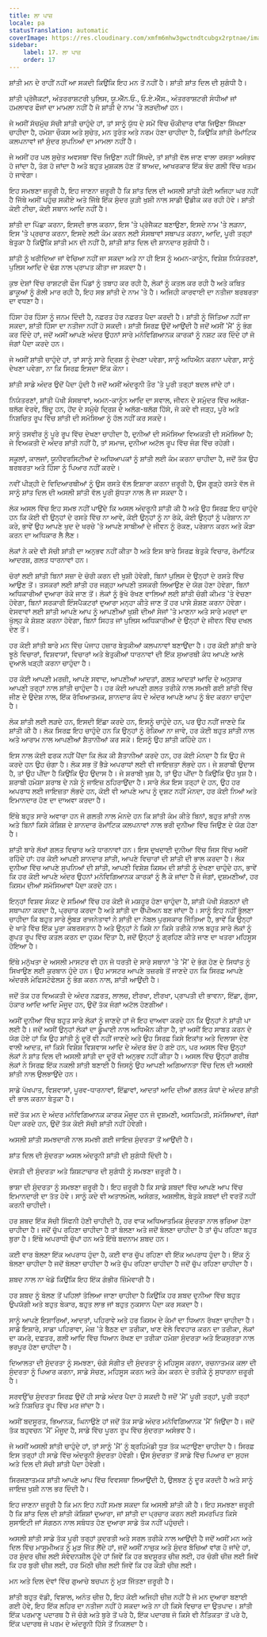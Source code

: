 ```yaml
---
title: ਲਾ ਪਾਜ਼
locale: pa
statusTranslation: automatic
coverImage: https://res.cloudinary.com/xmfm6mhw3gwctndtcubgx2rptnae/image/upload/v1740337243/small_cover_educacion_fundamental_a051170f1c.webp
sidebar:
    label: 17. ਲਾ ਪਾਜ਼
    order: 17
---
```

ਸ਼ਾਂਤੀ ਮਨ ਦੇ ਰਾਹੀਂ ਨਹੀਂ ਆ ਸਕਦੀ ਕਿਉਂਕਿ ਇਹ ਮਨ ਤੋਂ ਨਹੀਂ ਹੈ। ਸ਼ਾਂਤੀ ਸ਼ਾਂਤ ਦਿਲ ਦੀ ਸੁਗੰਧੀ ਹੈ।

ਸ਼ਾਂਤੀ ਪ੍ਰੋਜੈਕਟਾਂ, ਅੰਤਰਰਾਸ਼ਟਰੀ ਪੁਲਿਸ, ਯੂ.ਐੱਨ.ਓ., ਓ.ਏ.ਐੱਸ., ਅੰਤਰਰਾਸ਼ਟਰੀ ਸੰਧੀਆਂ ਜਾਂ ਹਮਲਾਵਰ ਫੌਜਾਂ ਦਾ ਮਾਮਲਾ ਨਹੀਂ ਹੈ ਜੋ ਸ਼ਾਂਤੀ ਦੇ ਨਾਮ 'ਤੇ ਲੜਦੀਆਂ ਹਨ।

ਜੇ ਅਸੀਂ ਸੱਚਮੁੱਚ ਸੱਚੀ ਸ਼ਾਂਤੀ ਚਾਹੁੰਦੇ ਹਾਂ, ਤਾਂ ਸਾਨੂੰ ਯੁੱਧ ਦੇ ਸਮੇਂ ਵਿੱਚ ਚੌਕੀਦਾਰ ਵਾਂਗ ਜਿਉਣਾ ਸਿੱਖਣਾ ਚਾਹੀਦਾ ਹੈ, ਹਮੇਸ਼ਾ ਚੌਕਸ ਅਤੇ ਸੁਚੇਤ, ਮਨ ਤੁਰੰਤ ਅਤੇ ਨਰਮ ਹੋਣਾ ਚਾਹੀਦਾ ਹੈ, ਕਿਉਂਕਿ ਸ਼ਾਂਤੀ ਰੋਮਾਂਟਿਕ ਕਲਪਨਾਵਾਂ ਜਾਂ ਸੁੰਦਰ ਸੁਪਨਿਆਂ ਦਾ ਮਾਮਲਾ ਨਹੀਂ ਹੈ।

ਜੇ ਅਸੀਂ ਹਰ ਪਲ ਸੁਚੇਤ ਅਵਸਥਾ ਵਿੱਚ ਜਿਉਣਾ ਨਹੀਂ ਸਿੱਖਦੇ, ਤਾਂ ਸ਼ਾਂਤੀ ਵੱਲ ਜਾਣ ਵਾਲਾ ਰਸਤਾ ਅਸੰਭਵ ਹੋ ਜਾਂਦਾ ਹੈ, ਤੰਗ ਹੋ ਜਾਂਦਾ ਹੈ ਅਤੇ ਬਹੁਤ ਮੁਸ਼ਕਲ ਹੋਣ ਤੋਂ ਬਾਅਦ, ਆਖਰਕਾਰ ਇੱਕ ਬੰਦ ਗਲੀ ਵਿੱਚ ਖਤਮ ਹੋ ਜਾਵੇਗਾ।

ਇਹ ਸਮਝਣਾ ਜ਼ਰੂਰੀ ਹੈ, ਇਹ ਜਾਣਨਾ ਜ਼ਰੂਰੀ ਹੈ ਕਿ ਸ਼ਾਂਤ ਦਿਲ ਦੀ ਅਸਲੀ ਸ਼ਾਂਤੀ ਕੋਈ ਅਜਿਹਾ ਘਰ ਨਹੀਂ ਹੈ ਜਿੱਥੇ ਅਸੀਂ ਪਹੁੰਚ ਸਕੀਏ ਅਤੇ ਜਿੱਥੇ ਇੱਕ ਸੁੰਦਰ ਕੁੜੀ ਖੁਸ਼ੀ ਨਾਲ ਸਾਡੀ ਉਡੀਕ ਕਰ ਰਹੀ ਹੋਵੇ। ਸ਼ਾਂਤੀ ਕੋਈ ਟੀਚਾ, ਕੋਈ ਸਥਾਨ ਆਦਿ ਨਹੀਂ ਹੈ।

ਸ਼ਾਂਤੀ ਦਾ ਪਿੱਛਾ ਕਰਨਾ, ਇਸਦੀ ਭਾਲ ਕਰਨਾ, ਇਸ 'ਤੇ ਪ੍ਰੋਜੈਕਟ ਬਣਾਉਣਾ, ਇਸਦੇ ਨਾਮ 'ਤੇ ਲੜਨਾ, ਇਸ 'ਤੇ ਪ੍ਰਚਾਰ ਕਰਨਾ, ਇਸਦੇ ਲਈ ਕੰਮ ਕਰਨ ਲਈ ਸੰਸਥਾਵਾਂ ਸਥਾਪਤ ਕਰਨਾ, ਆਦਿ, ਪੂਰੀ ਤਰ੍ਹਾਂ ਬੇਤੁਕਾ ਹੈ ਕਿਉਂਕਿ ਸ਼ਾਂਤੀ ਮਨ ਦੀ ਨਹੀਂ ਹੈ, ਸ਼ਾਂਤੀ ਸ਼ਾਂਤ ਦਿਲ ਦੀ ਸ਼ਾਨਦਾਰ ਸੁਗੰਧੀ ਹੈ।

ਸ਼ਾਂਤੀ ਨੂੰ ਖਰੀਦਿਆ ਜਾਂ ਵੇਚਿਆ ਨਹੀਂ ਜਾ ਸਕਦਾ ਅਤੇ ਨਾ ਹੀ ਇਸ ਨੂੰ ਅਮਨ-ਕਾਨੂੰਨ, ਵਿਸ਼ੇਸ਼ ਨਿਯੰਤਰਣਾਂ, ਪੁਲਿਸ ਆਦਿ ਦੇ ਢੰਗ ਨਾਲ ਪ੍ਰਾਪਤ ਕੀਤਾ ਜਾ ਸਕਦਾ ਹੈ।

ਕੁਝ ਦੇਸ਼ਾਂ ਵਿੱਚ ਰਾਸ਼ਟਰੀ ਫੌਜ ਪਿੰਡਾਂ ਨੂੰ ਤਬਾਹ ਕਰ ਰਹੀ ਹੈ, ਲੋਕਾਂ ਨੂੰ ਕਤਲ ਕਰ ਰਹੀ ਹੈ ਅਤੇ ਕਥਿਤ ਡਾਕੂਆਂ ਨੂੰ ਗੋਲੀ ਮਾਰ ਰਹੀ ਹੈ, ਇਹ ਸਭ ਸ਼ਾਂਤੀ ਦੇ ਨਾਮ 'ਤੇ ਹੈ। ਅਜਿਹੀ ਕਾਰਵਾਈ ਦਾ ਨਤੀਜਾ ਬਰਬਰਤਾ ਦਾ ਵਧਣਾ ਹੈ।

ਹਿੰਸਾ ਹੋਰ ਹਿੰਸਾ ਨੂੰ ਜਨਮ ਦਿੰਦੀ ਹੈ, ਨਫ਼ਰਤ ਹੋਰ ਨਫ਼ਰਤ ਪੈਦਾ ਕਰਦੀ ਹੈ। ਸ਼ਾਂਤੀ ਨੂੰ ਜਿੱਤਿਆ ਨਹੀਂ ਜਾ ਸਕਦਾ, ਸ਼ਾਂਤੀ ਹਿੰਸਾ ਦਾ ਨਤੀਜਾ ਨਹੀਂ ਹੋ ਸਕਦੀ। ਸ਼ਾਂਤੀ ਸਿਰਫ਼ ਉਦੋਂ ਆਉਂਦੀ ਹੈ ਜਦੋਂ ਅਸੀਂ 'ਮੈਂ' ਨੂੰ ਭੰਗ ਕਰ ਦਿੰਦੇ ਹਾਂ, ਜਦੋਂ ਅਸੀਂ ਆਪਣੇ ਅੰਦਰ ਉਹਨਾਂ ਸਾਰੇ ਮਨੋਵਿਗਿਆਨਕ ਕਾਰਕਾਂ ਨੂੰ ਨਸ਼ਟ ਕਰ ਦਿੰਦੇ ਹਾਂ ਜੋ ਜੰਗਾਂ ਪੈਦਾ ਕਰਦੇ ਹਨ।

ਜੇ ਅਸੀਂ ਸ਼ਾਂਤੀ ਚਾਹੁੰਦੇ ਹਾਂ, ਤਾਂ ਸਾਨੂੰ ਸਾਰੇ ਦ੍ਰਿਸ਼ ਨੂੰ ਦੇਖਣਾ ਪਵੇਗਾ, ਸਾਨੂੰ ਅਧਿਐਨ ਕਰਨਾ ਪਵੇਗਾ, ਸਾਨੂੰ ਦੇਖਣਾ ਪਵੇਗਾ, ਨਾ ਕਿ ਸਿਰਫ਼ ਇਸਦਾ ਇੱਕ ਕੋਨਾ।

ਸ਼ਾਂਤੀ ਸਾਡੇ ਅੰਦਰ ਉਦੋਂ ਪੈਦਾ ਹੁੰਦੀ ਹੈ ਜਦੋਂ ਅਸੀਂ ਅੰਦਰੂਨੀ ਤੌਰ 'ਤੇ ਪੂਰੀ ਤਰ੍ਹਾਂ ਬਦਲ ਜਾਂਦੇ ਹਾਂ।

ਨਿਯੰਤਰਣਾਂ, ਸ਼ਾਂਤੀ ਪੱਖੀ ਸੰਸਥਾਵਾਂ, ਅਮਨ-ਕਾਨੂੰਨ ਆਦਿ ਦਾ ਸਵਾਲ, ਜੀਵਨ ਦੇ ਸਮੁੰਦਰ ਵਿੱਚ ਅਲੱਗ-ਥਲੱਗ ਵੇਰਵੇ, ਬਿੰਦੂ ਹਨ, ਹੋਂਦ ਦੇ ਸਮੁੱਚੇ ਦ੍ਰਿਸ਼ ਦੇ ਅਲੱਗ-ਥਲੱਗ ਹਿੱਸੇ, ਜੋ ਕਦੇ ਵੀ ਜੜ੍ਹ, ਪੂਰੇ ਅਤੇ ਨਿਸ਼ਚਿਤ ਰੂਪ ਵਿੱਚ ਸ਼ਾਂਤੀ ਦੀ ਸਮੱਸਿਆ ਨੂੰ ਹੱਲ ਨਹੀਂ ਕਰ ਸਕਦੇ।

ਸਾਨੂੰ ਤਸਵੀਰ ਨੂੰ ਪੂਰੇ ਰੂਪ ਵਿੱਚ ਦੇਖਣਾ ਚਾਹੀਦਾ ਹੈ, ਦੁਨੀਆਂ ਦੀ ਸਮੱਸਿਆ ਵਿਅਕਤੀ ਦੀ ਸਮੱਸਿਆ ਹੈ; ਜੇ ਵਿਅਕਤੀ ਦੇ ਅੰਦਰ ਸ਼ਾਂਤੀ ਨਹੀਂ ਹੈ, ਤਾਂ ਸਮਾਜ, ਦੁਨੀਆ ਅਟੱਲ ਰੂਪ ਵਿੱਚ ਜੰਗ ਵਿੱਚ ਰਹੇਗੀ।

ਸਕੂਲਾਂ, ਕਾਲਜਾਂ, ਯੂਨੀਵਰਸਿਟੀਆਂ ਦੇ ਅਧਿਆਪਕਾਂ ਨੂੰ ਸ਼ਾਂਤੀ ਲਈ ਕੰਮ ਕਰਨਾ ਚਾਹੀਦਾ ਹੈ, ਜਦੋਂ ਤੱਕ ਉਹ ਬਰਬਰਤਾ ਅਤੇ ਹਿੰਸਾ ਨੂੰ ਪਿਆਰ ਨਹੀਂ ਕਰਦੇ।

ਨਵੀਂ ਪੀੜ੍ਹੀ ਦੇ ਵਿਦਿਆਰਥੀਆਂ ਨੂੰ ਉਸ ਰਸਤੇ ਵੱਲ ਇਸ਼ਾਰਾ ਕਰਨਾ ਜ਼ਰੂਰੀ ਹੈ, ਉਸ ਗੂੜ੍ਹੇ ਰਸਤੇ ਵੱਲ ਜੋ ਸਾਨੂੰ ਸ਼ਾਂਤ ਦਿਲ ਦੀ ਅਸਲੀ ਸ਼ਾਂਤੀ ਵੱਲ ਪੂਰੀ ਸ਼ੁੱਧਤਾ ਨਾਲ ਲੈ ਜਾ ਸਕਦਾ ਹੈ।

ਲੋਕ ਅਸਲ ਵਿੱਚ ਇਹ ਸਮਝ ਨਹੀਂ ਪਾਉਂਦੇ ਕਿ ਅਸਲ ਅੰਦਰੂਨੀ ਸ਼ਾਂਤੀ ਕੀ ਹੈ ਅਤੇ ਉਹ ਸਿਰਫ਼ ਇਹ ਚਾਹੁੰਦੇ ਹਨ ਕਿ ਕੋਈ ਵੀ ਉਨ੍ਹਾਂ ਦੇ ਰਸਤੇ ਵਿੱਚ ਨਾ ਆਵੇ, ਕੋਈ ਉਨ੍ਹਾਂ ਨੂੰ ਨਾ ਰੋਕੇ, ਕੋਈ ਉਨ੍ਹਾਂ ਨੂੰ ਪਰੇਸ਼ਾਨ ਨਾ ਕਰੇ, ਭਾਵੇਂ ਉਹ ਆਪਣੇ ਖੁਦ ਦੇ ਖਰਚੇ 'ਤੇ ਆਪਣੇ ਸਾਥੀਆਂ ਦੇ ਜੀਵਨ ਨੂੰ ਰੋਕਣ, ਪਰੇਸ਼ਾਨ ਕਰਨ ਅਤੇ ਕੌੜਾ ਕਰਨ ਦਾ ਅਧਿਕਾਰ ਲੈ ਲੈਣ।

ਲੋਕਾਂ ਨੇ ਕਦੇ ਵੀ ਸੱਚੀ ਸ਼ਾਂਤੀ ਦਾ ਅਨੁਭਵ ਨਹੀਂ ਕੀਤਾ ਹੈ ਅਤੇ ਇਸ ਬਾਰੇ ਸਿਰਫ਼ ਬੇਤੁਕੇ ਵਿਚਾਰ, ਰੋਮਾਂਟਿਕ ਆਦਰਸ਼, ਗਲਤ ਧਾਰਨਾਵਾਂ ਹਨ।

ਚੋਰਾਂ ਲਈ ਸ਼ਾਂਤੀ ਬਿਨਾਂ ਸਜ਼ਾ ਦੇ ਚੋਰੀ ਕਰਨ ਦੀ ਖੁਸ਼ੀ ਹੋਵੇਗੀ, ਬਿਨਾਂ ਪੁਲਿਸ ਦੇ ਉਨ੍ਹਾਂ ਦੇ ਰਸਤੇ ਵਿੱਚ ਆਉਣ ਤੋਂ। ਤਸਕਰਾਂ ਲਈ ਸ਼ਾਂਤੀ ਹਰ ਜਗ੍ਹਾ ਆਪਣੀ ਤਸਕਰੀ ਲਿਆਉਣ ਦੇ ਯੋਗ ਹੋਣਾ ਹੋਵੇਗਾ, ਬਿਨਾਂ ਅਧਿਕਾਰੀਆਂ ਦੁਆਰਾ ਰੋਕੇ ਜਾਣ ਤੋਂ। ਲੋਕਾਂ ਨੂੰ ਭੁੱਖੇ ਰੱਖਣ ਵਾਲਿਆਂ ਲਈ ਸ਼ਾਂਤੀ ਚੰਗੀ ਕੀਮਤ 'ਤੇ ਵੇਚਣਾ ਹੋਵੇਗਾ, ਬਿਨਾਂ ਸਰਕਾਰੀ ਇੰਸਪੈਕਟਰਾਂ ਦੁਆਰਾ ਮਨ੍ਹਾ ਕੀਤੇ ਜਾਣ ਤੋਂ ਹਰ ਪਾਸੇ ਸ਼ੋਸ਼ਣ ਕਰਨਾ ਹੋਵੇਗਾ। ਵੇਸਵਾਵਾਂ ਲਈ ਸ਼ਾਂਤੀ ਆਪਣੇ ਆਪ ਨੂੰ ਆਪਣੀਆਂ ਖੁਸ਼ੀ ਦੀਆਂ ਸੇਜਾਂ 'ਤੇ ਮਾਣਨਾ ਅਤੇ ਸਾਰੇ ਮਰਦਾਂ ਦਾ ਖੁੱਲ੍ਹ ਕੇ ਸ਼ੋਸ਼ਣ ਕਰਨਾ ਹੋਵੇਗਾ, ਬਿਨਾਂ ਸਿਹਤ ਜਾਂ ਪੁਲਿਸ ਅਧਿਕਾਰੀਆਂ ਦੇ ਉਨ੍ਹਾਂ ਦੇ ਜੀਵਨ ਵਿੱਚ ਦਖਲ ਦੇਣ ਤੋਂ।

ਹਰ ਕੋਈ ਸ਼ਾਂਤੀ ਬਾਰੇ ਮਨ ਵਿੱਚ ਪੰਜਾਹ ਹਜ਼ਾਰ ਬੇਤੁਕੀਆਂ ਕਲਪਨਾਵਾਂ ਬਣਾਉਂਦਾ ਹੈ। ਹਰ ਕੋਈ ਸ਼ਾਂਤੀ ਬਾਰੇ ਝੂਠੇ ਵਿਚਾਰਾਂ, ਵਿਸ਼ਵਾਸਾਂ, ਵਿਚਾਰਾਂ ਅਤੇ ਬੇਤੁਕੀਆਂ ਧਾਰਨਾਵਾਂ ਦੀ ਇੱਕ ਸੁਆਰਥੀ ਕੰਧ ਆਪਣੇ ਆਲੇ ਦੁਆਲੇ ਖੜ੍ਹੀ ਕਰਨਾ ਚਾਹੁੰਦਾ ਹੈ।

ਹਰ ਕੋਈ ਆਪਣੀ ਮਰਜ਼ੀ, ਆਪਣੇ ਸਵਾਦ, ਆਪਣੀਆਂ ਆਦਤਾਂ, ਗਲਤ ਆਦਤਾਂ ਆਦਿ ਦੇ ਅਨੁਸਾਰ ਆਪਣੀ ਤਰ੍ਹਾਂ ਨਾਲ ਸ਼ਾਂਤੀ ਚਾਹੁੰਦਾ ਹੈ। ਹਰ ਕੋਈ ਆਪਣੀ ਗਲਤ ਤਰੀਕੇ ਨਾਲ ਸਮਝੀ ਗਈ ਸ਼ਾਂਤੀ ਵਿੱਚ ਜੀਣ ਦੇ ਉਦੇਸ਼ ਨਾਲ, ਇੱਕ ਰੱਖਿਆਤਮਕ, ਸ਼ਾਨਦਾਰ ਕੰਧ ਦੇ ਅੰਦਰ ਆਪਣੇ ਆਪ ਨੂੰ ਬੰਦ ਕਰਨਾ ਚਾਹੁੰਦਾ ਹੈ।

ਲੋਕ ਸ਼ਾਂਤੀ ਲਈ ਲੜਦੇ ਹਨ, ਇਸਦੀ ਇੱਛਾ ਕਰਦੇ ਹਨ, ਇਸਨੂੰ ਚਾਹੁੰਦੇ ਹਨ, ਪਰ ਉਹ ਨਹੀਂ ਜਾਣਦੇ ਕਿ ਸ਼ਾਂਤੀ ਕੀ ਹੈ। ਲੋਕ ਸਿਰਫ਼ ਇਹ ਚਾਹੁੰਦੇ ਹਨ ਕਿ ਉਨ੍ਹਾਂ ਨੂੰ ਰੋਕਿਆ ਨਾ ਜਾਵੇ, ਹਰ ਕੋਈ ਬਹੁਤ ਸ਼ਾਂਤੀ ਨਾਲ ਅਤੇ ਆਰਾਮ ਨਾਲ ਆਪਣੀਆਂ ਸ਼ੈਤਾਨੀਆਂ ਕਰ ਸਕੇ। ਇਸਨੂੰ ਉਹ ਸ਼ਾਂਤੀ ਕਹਿੰਦੇ ਹਨ।

ਇਸ ਨਾਲ ਕੋਈ ਫਰਕ ਨਹੀਂ ਪੈਂਦਾ ਕਿ ਲੋਕ ਕੀ ਸ਼ੈਤਾਨੀਆਂ ਕਰਦੇ ਹਨ, ਹਰ ਕੋਈ ਮੰਨਦਾ ਹੈ ਕਿ ਉਹ ਜੋ ਕਰਦੇ ਹਨ ਉਹ ਚੰਗਾ ਹੈ। ਲੋਕ ਸਭ ਤੋਂ ਭੈੜੇ ਅਪਰਾਧਾਂ ਲਈ ਵੀ ਜਾਇਜ਼ਤਾ ਲੱਭਦੇ ਹਨ। ਜੇ ਸ਼ਰਾਬੀ ਉਦਾਸ ਹੈ, ਤਾਂ ਉਹ ਪੀਂਦਾ ਹੈ ਕਿਉਂਕਿ ਉਹ ਉਦਾਸ ਹੈ। ਜੇ ਸ਼ਰਾਬੀ ਖੁਸ਼ ਹੈ, ਤਾਂ ਉਹ ਪੀਂਦਾ ਹੈ ਕਿਉਂਕਿ ਉਹ ਖੁਸ਼ ਹੈ। ਸ਼ਰਾਬੀ ਹਮੇਸ਼ਾ ਸ਼ਰਾਬ ਦੇ ਨਸ਼ੇ ਨੂੰ ਜਾਇਜ਼ ਠਹਿਰਾਉਂਦਾ ਹੈ। ਸਾਰੇ ਲੋਕ ਇਸ ਤਰ੍ਹਾਂ ਦੇ ਹਨ, ਉਹ ਹਰ ਅਪਰਾਧ ਲਈ ਜਾਇਜ਼ਤਾ ਲੱਭਦੇ ਹਨ, ਕੋਈ ਵੀ ਆਪਣੇ ਆਪ ਨੂੰ ਦੁਸ਼ਟ ਨਹੀਂ ਮੰਨਦਾ, ਹਰ ਕੋਈ ਨਿਆਂ ਅਤੇ ਇਮਾਨਦਾਰ ਹੋਣ ਦਾ ਦਾਅਵਾ ਕਰਦਾ ਹੈ।

ਇੱਥੇ ਬਹੁਤ ਸਾਰੇ ਅਵਾਰਾ ਹਨ ਜੋ ਗਲਤੀ ਨਾਲ ਮੰਨਦੇ ਹਨ ਕਿ ਸ਼ਾਂਤੀ ਕੰਮ ਕੀਤੇ ਬਿਨਾਂ, ਬਹੁਤ ਸ਼ਾਂਤੀ ਨਾਲ ਅਤੇ ਬਿਨਾਂ ਕਿਸੇ ਕੋਸ਼ਿਸ਼ ਦੇ ਸ਼ਾਨਦਾਰ ਰੋਮਾਂਟਿਕ ਕਲਪਨਾਵਾਂ ਨਾਲ ਭਰੀ ਦੁਨੀਆ ਵਿੱਚ ਜਿਉਣ ਦੇ ਯੋਗ ਹੋਣਾ ਹੈ।

ਸ਼ਾਂਤੀ ਬਾਰੇ ਲੱਖਾਂ ਗਲਤ ਵਿਚਾਰ ਅਤੇ ਧਾਰਨਾਵਾਂ ਹਨ। ਇਸ ਦੁਖਦਾਈ ਦੁਨੀਆ ਵਿੱਚ ਜਿਸ ਵਿੱਚ ਅਸੀਂ ਰਹਿੰਦੇ ਹਾਂ: ਹਰ ਕੋਈ ਆਪਣੀ ਸ਼ਾਨਦਾਰ ਸ਼ਾਂਤੀ, ਆਪਣੇ ਵਿਚਾਰਾਂ ਦੀ ਸ਼ਾਂਤੀ ਦੀ ਭਾਲ ਕਰਦਾ ਹੈ। ਲੋਕ ਦੁਨੀਆ ਵਿੱਚ ਆਪਣੇ ਸੁਪਨਿਆਂ ਦੀ ਸ਼ਾਂਤੀ, ਆਪਣੀ ਵਿਸ਼ੇਸ਼ ਕਿਸਮ ਦੀ ਸ਼ਾਂਤੀ ਨੂੰ ਦੇਖਣਾ ਚਾਹੁੰਦੇ ਹਨ, ਭਾਵੇਂ ਕਿ ਹਰ ਕੋਈ ਆਪਣੇ ਅੰਦਰ ਉਹਨਾਂ ਮਨੋਵਿਗਿਆਨਕ ਕਾਰਕਾਂ ਨੂੰ ਲੈ ਕੇ ਜਾਂਦਾ ਹੈ ਜੋ ਜੰਗਾਂ, ਦੁਸ਼ਮਣੀਆਂ, ਹਰ ਕਿਸਮ ਦੀਆਂ ਸਮੱਸਿਆਵਾਂ ਪੈਦਾ ਕਰਦੇ ਹਨ।

ਇਨ੍ਹਾਂ ਵਿਸ਼ਵ ਸੰਕਟ ਦੇ ਸਮਿਆਂ ਵਿੱਚ ਹਰ ਕੋਈ ਜੋ ਮਸ਼ਹੂਰ ਹੋਣਾ ਚਾਹੁੰਦਾ ਹੈ, ਸ਼ਾਂਤੀ ਪੱਖੀ ਸੰਗਠਨਾਂ ਦੀ ਸਥਾਪਨਾ ਕਰਦਾ ਹੈ, ਪ੍ਰਚਾਰ ਕਰਦਾ ਹੈ ਅਤੇ ਸ਼ਾਂਤੀ ਦਾ ਚੈਂਪੀਅਨ ਬਣ ਜਾਂਦਾ ਹੈ। ਸਾਨੂੰ ਇਹ ਨਹੀਂ ਭੁੱਲਣਾ ਚਾਹੀਦਾ ਕਿ ਬਹੁਤ ਸਾਰੇ ਲੂੰਬੜ ਰਾਜਨੇਤਾਵਾਂ ਨੇ ਸ਼ਾਂਤੀ ਦਾ ਨੋਬਲ ਪੁਰਸਕਾਰ ਜਿੱਤਿਆ ਹੈ, ਭਾਵੇਂ ਕਿ ਉਨ੍ਹਾਂ ਦੇ ਖਾਤੇ ਵਿੱਚ ਇੱਕ ਪੂਰਾ ਕਬਰਸਤਾਨ ਹੈ ਅਤੇ ਉਨ੍ਹਾਂ ਨੇ ਕਿਸੇ ਨਾ ਕਿਸੇ ਤਰੀਕੇ ਨਾਲ ਬਹੁਤ ਸਾਰੇ ਲੋਕਾਂ ਨੂੰ ਗੁਪਤ ਰੂਪ ਵਿੱਚ ਕਤਲ ਕਰਨ ਦਾ ਹੁਕਮ ਦਿੱਤਾ ਹੈ, ਜਦੋਂ ਉਨ੍ਹਾਂ ਨੂੰ ਗ੍ਰਹਿਣ ਕੀਤੇ ਜਾਣ ਦਾ ਖਤਰਾ ਮਹਿਸੂਸ ਹੋਇਆ ਹੈ।

ਇੱਥੇ ਮਨੁੱਖਤਾ ਦੇ ਅਸਲੀ ਮਾਸਟਰ ਵੀ ਹਨ ਜੋ ਧਰਤੀ ਦੇ ਸਾਰੇ ਸਥਾਨਾਂ 'ਤੇ 'ਮੈਂ' ਦੇ ਭੰਗ ਹੋਣ ਦੇ ਸਿਧਾਂਤ ਨੂੰ ਸਿਖਾਉਣ ਲਈ ਕੁਰਬਾਨ ਹੁੰਦੇ ਹਨ। ਉਹ ਮਾਸਟਰ ਆਪਣੇ ਤਜ਼ਰਬੇ ਤੋਂ ਜਾਣਦੇ ਹਨ ਕਿ ਸਿਰਫ਼ ਆਪਣੇ ਅੰਦਰਲੇ ਮੇਫਿਸਟੋਫੇਲਸ ਨੂੰ ਭੰਗ ਕਰਨ ਨਾਲ, ਸ਼ਾਂਤੀ ਆਉਂਦੀ ਹੈ।

ਜਦੋਂ ਤੱਕ ਹਰ ਵਿਅਕਤੀ ਦੇ ਅੰਦਰ ਨਫ਼ਰਤ, ਲਾਲਚ, ਈਰਖਾ, ਈਰਖਾ, ਪ੍ਰਾਪਤੀ ਦੀ ਭਾਵਨਾ, ਇੱਛਾ, ਗੁੱਸਾ, ਹੰਕਾਰ ਆਦਿ ਆਦਿ ਮੌਜੂਦ ਹਨ, ਉਦੋਂ ਤੱਕ ਜੰਗਾਂ ਅਟੱਲ ਹੋਣਗੀਆਂ।

ਅਸੀਂ ਦੁਨੀਆ ਵਿੱਚ ਬਹੁਤ ਸਾਰੇ ਲੋਕਾਂ ਨੂੰ ਜਾਣਦੇ ਹਾਂ ਜੋ ਇਹ ਦਾਅਵਾ ਕਰਦੇ ਹਨ ਕਿ ਉਨ੍ਹਾਂ ਨੇ ਸ਼ਾਂਤੀ ਪਾ ਲਈ ਹੈ। ਜਦੋਂ ਅਸੀਂ ਉਨ੍ਹਾਂ ਲੋਕਾਂ ਦਾ ਡੂੰਘਾਈ ਨਾਲ ਅਧਿਐਨ ਕੀਤਾ ਹੈ, ਤਾਂ ਅਸੀਂ ਇਹ ਸਾਬਤ ਕਰਨ ਦੇ ਯੋਗ ਹੋਏ ਹਾਂ ਕਿ ਉਹ ਸ਼ਾਂਤੀ ਨੂੰ ਦੂਰੋਂ ਵੀ ਨਹੀਂ ਜਾਣਦੇ ਅਤੇ ਉਹ ਸਿਰਫ਼ ਕਿਸੇ ਇਕਾਂਤ ਅਤੇ ਦਿਲਾਸਾ ਦੇਣ ਵਾਲੀ ਆਦਤ, ਜਾਂ ਕਿਸੇ ਵਿਸ਼ੇਸ਼ ਵਿਸ਼ਵਾਸ ਆਦਿ ਦੇ ਅੰਦਰ ਬੰਦ ਹੋ ਗਏ ਹਨ, ਪਰ ਅਸਲ ਵਿੱਚ ਉਨ੍ਹਾਂ ਲੋਕਾਂ ਨੇ ਸ਼ਾਂਤ ਦਿਲ ਦੀ ਅਸਲੀ ਸ਼ਾਂਤੀ ਦਾ ਦੂਰੋਂ ਵੀ ਅਨੁਭਵ ਨਹੀਂ ਕੀਤਾ ਹੈ। ਅਸਲ ਵਿੱਚ ਉਨ੍ਹਾਂ ਗਰੀਬ ਲੋਕਾਂ ਨੇ ਸਿਰਫ਼ ਇੱਕ ਨਕਲੀ ਸ਼ਾਂਤੀ ਬਣਾਈ ਹੈ ਜਿਸਨੂੰ ਉਹ ਆਪਣੀ ਅਗਿਆਨਤਾ ਵਿੱਚ ਦਿਲ ਦੀ ਅਸਲੀ ਸ਼ਾਂਤੀ ਨਾਲ ਉਲਝਾਉਂਦੇ ਹਨ।

ਸਾਡੇ ਪੱਖਪਾਤ, ਵਿਸ਼ਵਾਸਾਂ, ਪੂਰਵ-ਧਾਰਨਾਵਾਂ, ਇੱਛਾਵਾਂ, ਆਦਤਾਂ ਆਦਿ ਦੀਆਂ ਗਲਤ ਕੰਧਾਂ ਦੇ ਅੰਦਰ ਸ਼ਾਂਤੀ ਦੀ ਭਾਲ ਕਰਨਾ ਬੇਤੁਕਾ ਹੈ।

ਜਦੋਂ ਤੱਕ ਮਨ ਦੇ ਅੰਦਰ ਮਨੋਵਿਗਿਆਨਕ ਕਾਰਕ ਮੌਜੂਦ ਹਨ ਜੋ ਦੁਸ਼ਮਣੀ, ਅਸਹਿਮਤੀ, ਸਮੱਸਿਆਵਾਂ, ਜੰਗਾਂ ਪੈਦਾ ਕਰਦੇ ਹਨ, ਉਦੋਂ ਤੱਕ ਕੋਈ ਸੱਚੀ ਸ਼ਾਂਤੀ ਨਹੀਂ ਹੋਵੇਗੀ।

ਅਸਲੀ ਸ਼ਾਂਤੀ ਸਮਝਦਾਰੀ ਨਾਲ ਸਮਝੀ ਗਈ ਜਾਇਜ਼ ਸੁੰਦਰਤਾ ਤੋਂ ਆਉਂਦੀ ਹੈ।

ਸ਼ਾਂਤ ਦਿਲ ਦੀ ਸੁੰਦਰਤਾ ਅਸਲ ਅੰਦਰੂਨੀ ਸ਼ਾਂਤੀ ਦੀ ਸੁਗੰਧੀ ਦਿੰਦੀ ਹੈ।

ਦੋਸਤੀ ਦੀ ਸੁੰਦਰਤਾ ਅਤੇ ਸ਼ਿਸ਼ਟਾਚਾਰ ਦੀ ਸੁਗੰਧੀ ਨੂੰ ਸਮਝਣਾ ਜ਼ਰੂਰੀ ਹੈ।

ਭਾਸ਼ਾ ਦੀ ਸੁੰਦਰਤਾ ਨੂੰ ਸਮਝਣਾ ਜ਼ਰੂਰੀ ਹੈ। ਇਹ ਜ਼ਰੂਰੀ ਹੈ ਕਿ ਸਾਡੇ ਸ਼ਬਦਾਂ ਵਿੱਚ ਆਪਣੇ ਆਪ ਵਿੱਚ ਇਮਾਨਦਾਰੀ ਦਾ ਤੱਤ ਹੋਵੇ। ਸਾਨੂੰ ਕਦੇ ਵੀ ਅਤਾਲਮੇਲ, ਅਸੰਗਤ, ਅਸ਼ਲੀਲ, ਬੇਤੁਕੇ ਸ਼ਬਦਾਂ ਦੀ ਵਰਤੋਂ ਨਹੀਂ ਕਰਨੀ ਚਾਹੀਦੀ।

ਹਰ ਸ਼ਬਦ ਇੱਕ ਸੱਚੀ ਸਿੰਫਨੀ ਹੋਣੀ ਚਾਹੀਦੀ ਹੈ, ਹਰ ਵਾਕ ਅਧਿਆਤਮਿਕ ਸੁੰਦਰਤਾ ਨਾਲ ਭਰਿਆ ਹੋਣਾ ਚਾਹੀਦਾ ਹੈ। ਜਦੋਂ ਚੁੱਪ ਰਹਿਣਾ ਚਾਹੀਦਾ ਹੈ ਤਾਂ ਬੋਲਣਾ ਅਤੇ ਜਦੋਂ ਬੋਲਣਾ ਚਾਹੀਦਾ ਹੈ ਤਾਂ ਚੁੱਪ ਰਹਿਣਾ ਬਹੁਤ ਬੁਰਾ ਹੈ। ਇੱਥੇ ਅਪਰਾਧੀ ਚੁੱਪਾਂ ਹਨ ਅਤੇ ਇੱਥੇ ਬਦਨਾਮ ਸ਼ਬਦ ਹਨ।

ਕਈ ਵਾਰ ਬੋਲਣਾ ਇੱਕ ਅਪਰਾਧ ਹੁੰਦਾ ਹੈ, ਕਈ ਵਾਰ ਚੁੱਪ ਰਹਿਣਾ ਵੀ ਇੱਕ ਅਪਰਾਧ ਹੁੰਦਾ ਹੈ। ਇੱਕ ਨੂੰ ਬੋਲਣਾ ਚਾਹੀਦਾ ਹੈ ਜਦੋਂ ਬੋਲਣਾ ਚਾਹੀਦਾ ਹੈ ਅਤੇ ਚੁੱਪ ਰਹਿਣਾ ਚਾਹੀਦਾ ਹੈ ਜਦੋਂ ਚੁੱਪ ਰਹਿਣਾ ਚਾਹੀਦਾ ਹੈ।

ਸ਼ਬਦ ਨਾਲ ਨਾ ਖੇਡੋ ਕਿਉਂਕਿ ਇਹ ਇੱਕ ਗੰਭੀਰ ਜ਼ਿੰਮੇਵਾਰੀ ਹੈ।

ਹਰ ਸ਼ਬਦ ਨੂੰ ਬੋਲਣ ਤੋਂ ਪਹਿਲਾਂ ਤੋਲਿਆ ਜਾਣਾ ਚਾਹੀਦਾ ਹੈ ਕਿਉਂਕਿ ਹਰ ਸ਼ਬਦ ਦੁਨੀਆ ਵਿੱਚ ਬਹੁਤ ਉਪਯੋਗੀ ਅਤੇ ਬਹੁਤ ਬੇਕਾਰ, ਬਹੁਤ ਲਾਭ ਜਾਂ ਬਹੁਤ ਨੁਕਸਾਨ ਪੈਦਾ ਕਰ ਸਕਦਾ ਹੈ।

ਸਾਨੂੰ ਆਪਣੇ ਇਸ਼ਾਰਿਆਂ, ਆਦਤਾਂ, ਪਹਿਰਾਵੇ ਅਤੇ ਹਰ ਕਿਸਮ ਦੇ ਕੰਮਾਂ ਦਾ ਧਿਆਨ ਰੱਖਣਾ ਚਾਹੀਦਾ ਹੈ। ਸਾਡੇ ਇਸ਼ਾਰੇ, ਸਾਡਾ ਪਹਿਰਾਵਾ, ਮੇਜ਼ 'ਤੇ ਬੈਠਣ ਦਾ ਤਰੀਕਾ, ਖਾਣ ਵੇਲੇ ਵਿਵਹਾਰ ਕਰਨ ਦਾ ਤਰੀਕਾ, ਲੋਕਾਂ ਦਾ ਕਮਰੇ, ਦਫ਼ਤਰ, ਗਲੀ ਆਦਿ ਵਿੱਚ ਧਿਆਨ ਰੱਖਣ ਦਾ ਤਰੀਕਾ ਹਮੇਸ਼ਾ ਸੁੰਦਰਤਾ ਅਤੇ ਇਕਸੁਰਤਾ ਨਾਲ ਭਰਪੂਰ ਹੋਣਾ ਚਾਹੀਦਾ ਹੈ।

ਦਿਆਲਤਾ ਦੀ ਸੁੰਦਰਤਾ ਨੂੰ ਸਮਝਣਾ, ਚੰਗੇ ਸੰਗੀਤ ਦੀ ਸੁੰਦਰਤਾ ਨੂੰ ਮਹਿਸੂਸ ਕਰਨਾ, ਰਚਨਾਤਮਕ ਕਲਾ ਦੀ ਸੁੰਦਰਤਾ ਨੂੰ ਪਿਆਰ ਕਰਨਾ, ਸਾਡੇ ਸੋਚਣ, ਮਹਿਸੂਸ ਕਰਨ ਅਤੇ ਕੰਮ ਕਰਨ ਦੇ ਤਰੀਕੇ ਨੂੰ ਸੁਧਾਰਨਾ ਜ਼ਰੂਰੀ ਹੈ।

ਸਰਵਉੱਚ ਸੁੰਦਰਤਾ ਸਿਰਫ਼ ਉਦੋਂ ਹੀ ਸਾਡੇ ਅੰਦਰ ਪੈਦਾ ਹੋ ਸਕਦੀ ਹੈ ਜਦੋਂ 'ਮੈਂ' ਪੂਰੀ ਤਰ੍ਹਾਂ, ਪੂਰੀ ਤਰ੍ਹਾਂ ਅਤੇ ਨਿਸ਼ਚਿਤ ਰੂਪ ਵਿੱਚ ਮਰ ਜਾਂਦਾ ਹੈ।

ਅਸੀਂ ਬਦਸੂਰਤ, ਭਿਆਨਕ, ਘਿਨਾਉਣੇ ਹਾਂ ਜਦੋਂ ਤੱਕ ਸਾਡੇ ਅੰਦਰ ਮਨੋਵਿਗਿਆਨਕ 'ਮੈਂ' ਜਿਉਂਦਾ ਹੈ। ਜਦੋਂ ਤੱਕ ਬਹੁਵਚਨ 'ਮੈਂ' ਮੌਜੂਦ ਹੈ, ਸਾਡੇ ਵਿੱਚ ਪੂਰਨ ਰੂਪ ਵਿੱਚ ਸੁੰਦਰਤਾ ਅਸੰਭਵ ਹੈ।

ਜੇ ਅਸੀਂ ਅਸਲੀ ਸ਼ਾਂਤੀ ਚਾਹੁੰਦੇ ਹਾਂ, ਤਾਂ ਸਾਨੂੰ 'ਮੈਂ' ਨੂੰ ਬ੍ਰਹਿਮੰਡੀ ਧੂੜ ਤੱਕ ਘਟਾਉਣਾ ਚਾਹੀਦਾ ਹੈ। ਸਿਰਫ਼ ਇਸ ਤਰ੍ਹਾਂ ਹੀ ਸਾਡੇ ਵਿੱਚ ਅੰਦਰੂਨੀ ਸੁੰਦਰਤਾ ਹੋਵੇਗੀ। ਉਸ ਸੁੰਦਰਤਾ ਤੋਂ ਸਾਡੇ ਵਿੱਚ ਪਿਆਰ ਦਾ ਸੁਹਜ ਅਤੇ ਦਿਲ ਦੀ ਸੱਚੀ ਸ਼ਾਂਤੀ ਪੈਦਾ ਹੋਵੇਗੀ।

ਸਿਰਜਣਾਤਮਕ ਸ਼ਾਂਤੀ ਆਪਣੇ ਆਪ ਵਿੱਚ ਵਿਵਸਥਾ ਲਿਆਉਂਦੀ ਹੈ, ਉਲਝਣ ਨੂੰ ਦੂਰ ਕਰਦੀ ਹੈ ਅਤੇ ਸਾਨੂੰ ਜਾਇਜ਼ ਖੁਸ਼ੀ ਨਾਲ ਭਰ ਦਿੰਦੀ ਹੈ।

ਇਹ ਜਾਣਨਾ ਜ਼ਰੂਰੀ ਹੈ ਕਿ ਮਨ ਇਹ ਨਹੀਂ ਸਮਝ ਸਕਦਾ ਕਿ ਅਸਲੀ ਸ਼ਾਂਤੀ ਕੀ ਹੈ। ਇਹ ਸਮਝਣਾ ਜ਼ਰੂਰੀ ਹੈ ਕਿ ਸ਼ਾਂਤ ਦਿਲ ਦੀ ਸ਼ਾਂਤੀ ਕੋਸ਼ਿਸ਼ਾਂ ਦੁਆਰਾ, ਜਾਂ ਸ਼ਾਂਤੀ ਦਾ ਪ੍ਰਚਾਰ ਕਰਨ ਲਈ ਸਮਰਪਿਤ ਕਿਸੇ ਸੁਸਾਇਟੀ ਜਾਂ ਸੰਗਠਨ ਨਾਲ ਸਬੰਧਤ ਹੋਣ ਦੁਆਰਾ ਸਾਡੇ ਤੱਕ ਨਹੀਂ ਪਹੁੰਚਦੀ।

ਅਸਲੀ ਸ਼ਾਂਤੀ ਸਾਡੇ ਤੱਕ ਪੂਰੀ ਤਰ੍ਹਾਂ ਕੁਦਰਤੀ ਅਤੇ ਸਰਲ ਤਰੀਕੇ ਨਾਲ ਆਉਂਦੀ ਹੈ ਜਦੋਂ ਅਸੀਂ ਮਨ ਅਤੇ ਦਿਲ ਵਿੱਚ ਮਾਸੂਮੀਅਤ ਨੂੰ ਮੁੜ ਜਿੱਤ ਲੈਂਦੇ ਹਾਂ, ਜਦੋਂ ਅਸੀਂ ਨਾਜ਼ੁਕ ਅਤੇ ਸੁੰਦਰ ਬੱਚਿਆਂ ਵਾਂਗ ਹੋ ਜਾਂਦੇ ਹਾਂ, ਹਰ ਸੁੰਦਰ ਚੀਜ਼ ਲਈ ਸੰਵੇਦਨਸ਼ੀਲ ਹੁੰਦੇ ਹਾਂ ਜਿਵੇਂ ਕਿ ਹਰ ਬਦਸੂਰਤ ਚੀਜ਼ ਲਈ, ਹਰ ਚੰਗੀ ਚੀਜ਼ ਲਈ ਜਿਵੇਂ ਕਿ ਹਰ ਬੁਰੀ ਚੀਜ਼ ਲਈ, ਹਰ ਮਿੱਠੀ ਚੀਜ਼ ਲਈ ਜਿਵੇਂ ਕਿ ਹਰ ਕੌੜੀ ਚੀਜ਼ ਲਈ।

ਮਨ ਅਤੇ ਦਿਲ ਦੋਵਾਂ ਵਿੱਚ ਗੁਆਚੇ ਬਚਪਨ ਨੂੰ ਮੁੜ ਜਿੱਤਣਾ ਜ਼ਰੂਰੀ ਹੈ।

ਸ਼ਾਂਤੀ ਬਹੁਤ ਵੱਡੀ, ਵਿਸ਼ਾਲ, ਅਨੰਤ ਚੀਜ਼ ਹੈ, ਇਹ ਕੋਈ ਅਜਿਹੀ ਚੀਜ਼ ਨਹੀਂ ਹੈ ਜੋ ਮਨ ਦੁਆਰਾ ਬਣਾਈ ਗਈ ਹੋਵੇ, ਇਹ ਇੱਕ ਲਹਿਰ ਦਾ ਨਤੀਜਾ ਨਹੀਂ ਹੋ ਸਕਦਾ ਅਤੇ ਨਾ ਹੀ ਕਿਸੇ ਵਿਚਾਰ ਦਾ ਉਤਪਾਦ। ਸ਼ਾਂਤੀ ਇੱਕ ਪਰਮਾਣੂ ਪਦਾਰਥ ਹੈ ਜੋ ਚੰਗੇ ਅਤੇ ਬੁਰੇ ਤੋਂ ਪਰੇ ਹੈ, ਇੱਕ ਪਦਾਰਥ ਜੋ ਕਿਸੇ ਵੀ ਨੈਤਿਕਤਾ ਤੋਂ ਪਰੇ ਹੈ, ਇੱਕ ਪਦਾਰਥ ਜੋ ਪਰਮ ਦੇ ਅੰਦਰੂਨੀ ਹਿੱਸੇ ਤੋਂ ਨਿਕਲਦਾ ਹੈ।
